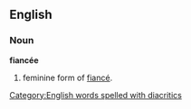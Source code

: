 == English ==
=== Noun ===
'''fiancée'''

# feminine form of [[fiancé]].

[[Category:English words spelled with diacritics]]